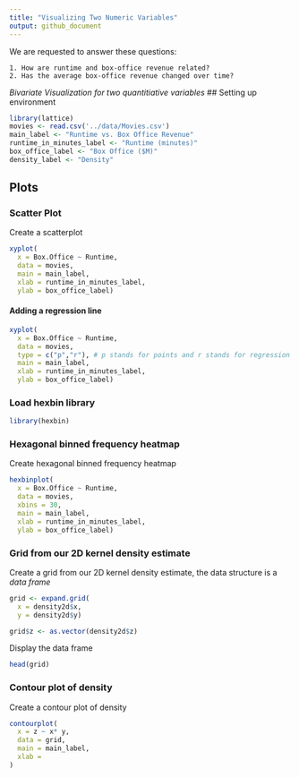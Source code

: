 ```yaml
---
title: "Visualizing Two Numeric Variables"
output: github_document
---
```


We are requested to answer these questions:

    1. How are runtime and box-office revenue related?
    2. Has the average box-office revenue changed over time?
    
    
*Bivariate Visualization for two quantitiative variables*
## Setting up environment

```r
library(lattice)
movies <- read.csv('../data/Movies.csv')
main_label <- "Runtime vs. Box Office Revenue"
runtime_in_minutes_label <- "Runtime (minutes)"
box_office_label <- "Box Office ($M)"
density_label <- "Density"
```

## Plots


### Scatter Plot
Create a scatterplot

```r
xyplot(
  x = Box.Office ~ Runtime,
  data = movies,
  main = main_label,
  xlab = runtime_in_minutes_label,
  ylab = box_office_label)
```

#### Adding a regression line

```r
xyplot(
  x = Box.Office ~ Runtime,
  data = movies,
  type = c("p","r"), # p stands for points and r stands for regression
  main = main_label,
  xlab = runtime_in_minutes_label,
  ylab = box_office_label)
```

### Load hexbin library
```r
library(hexbin)
```

### Hexagonal binned frequency heatmap

Create hexagonal binned frequency heatmap

```r
hexbinplot(
  x = Box.Office ~ Runtime,
  data = movies,
  xbins = 30,
  main = main_label,
  xlab = runtime_in_minutes_label,
  ylab = box_office_label)
```

### Grid from our 2D kernel density estimate

Create a grid from our 2D kernel density estimate, the data structure is a *data frame*

```r
grid <- expand.grid(
  x = density2d$x,
  y = density2d$y)

grid$z <- as.vector(density2d$z)

```

Display the data frame

```r
head(grid)
```

### Contour plot of density

Create a contour plot of density

```r
contourplot(
  x = z ~ x* y,
  data = grid,
  main = main_label,
  xlab = 
)
```



